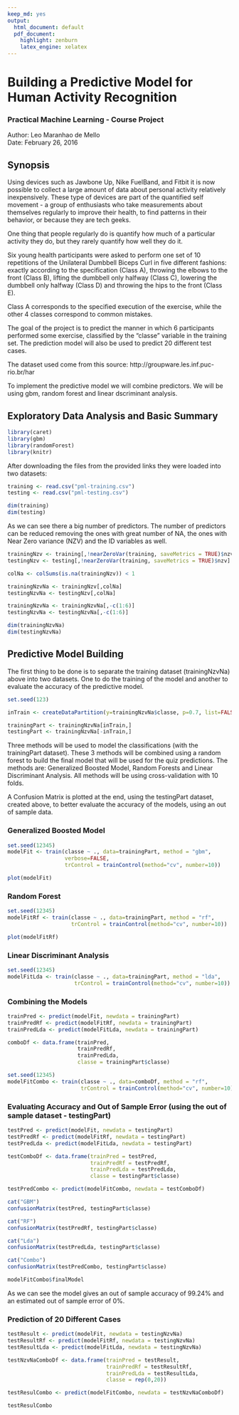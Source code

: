 ```yaml
---
keep_md: yes
output:
  html_document: default
  pdf_document:
    highlight: zenburn
    latex_engine: xelatex
---
```


# Building a Predictive Model for Human Activity Recognition

### Practical Machine Learning - Course Project
  
Author: Leo Maranhao de Mello  
Date: February 26, 2016  
  
## Synopsis

Using devices such as Jawbone Up, Nike FuelBand, and Fitbit it is now possible to collect a large amount of data about personal activity relatively inexpensively. These type of devices are part of the quantified self movement - a group of enthusiasts who take measurements about themselves regularly to improve their health, to find patterns in their behavior, or because they are tech geeks. 

One thing that people regularly do is quantify how much of a particular activity they do, but they rarely quantify how well they do it.

Six young health participants were asked to perform one set of 10 repetitions of the Unilateral Dumbbell Biceps Curl in five different fashions: exactly according to the specification (Class A), throwing the elbows to the front (Class B), lifting the dumbbell only halfway (Class C), lowering the dumbbell only halfway (Class D) and throwing the hips to the front (Class E).

Class A corresponds to the specified execution of the exercise, while the other 4 classes correspond to common mistakes. 

The goal of the project is to predict the manner in which 6 participants performed some exercise, classified by the "classe" variable in the training set. The prediction model will also be used to predict 20 different test cases.

The dataset used come from this source: http://groupware.les.inf.puc-rio.br/har 

To implement the predictive model we will combine predictors. We will be using gbm, random forest and linear dscriminant analysis.

## Exploratory Data Analysis and Basic Summary
```r
library(caret)
library(gbm)
library(randomForest)
library(knitr)
```

After downloading the files from the provided links they were loaded into two datasets:
```r
training <- read.csv("pml-training.csv")
testing <- read.csv("pml-testing.csv")

dim(training)
dim(testing)
```

As we can see there a big number of predictors.  The number of predictors can be reduced removing the ones with great number of NA, the ones with Near Zero variance (NZV) and the ID variables as well.

```r
trainingNzv <- training[,!nearZeroVar(training, saveMetrics = TRUE)$nzv]
testingNzv <- testing[,!nearZeroVar(training, saveMetrics = TRUE)$nzv]

colNa <- colSums(is.na(trainingNzv)) < 1

trainingNzvNa <- trainingNzv[,colNa]
testingNzvNa <- testingNzv[,colNa]

trainingNzvNa <- trainingNzvNa[,-c(1:6)]
testingNzvNa <- testingNzvNa[,-c(1:6)]

dim(trainingNzvNa)
dim(testingNzvNa)
```

## Predictive Model Building

The first thing to be done is to separate the training dataset (trainingNzvNa) above into two datasets. One to do the training of the model and another to evaluate the accuracy of the predictive model.

```r
set.seed(123)

inTrain <- createDataPartition(y=trainingNzvNa$classe, p=0.7, list=FALSE)

trainingPart <- trainingNzvNa[inTrain,]
testingPart <- trainingNzvNa[-inTrain,]
```

Three methods will be used to model the classifications (with the trainingPart dataset). These 3 methods will be combined using a random forest to build the final model that will be used for the quiz predictions. The methods are: Generalized Boosted Model, Random Forests and Linear Discriminant Analysis. All methods will be using cross-validation with 10 folds.

A Confusion Matrix is plotted at the end, using the testingPart dataset, created above, to better evaluate the accuracy of the models, using an out of sample data.

### Generalized Boosted Model

```r
set.seed(12345)
modelFit <- train(classe ~ ., data=trainingPart, method = "gbm",
                  verbose=FALSE, 
                  trControl = trainControl(method="cv", number=10))

plot(modelFit)
```

### Random Forest

```r
set.seed(12345)
modelFitRf <- train(classe ~ ., data=trainingPart, method = "rf", 
                    trControl = trainControl(method="cv", number=10))

plot(modelFitRf)
```

### Linear Discriminant Analysis

```r
set.seed(12345)
modelFitLda <- train(classe ~ ., data=trainingPart, method = "lda",
                     trControl = trainControl(method="cv", number=10))
```

### Combining the Models

```r
trainPred <- predict(modelFit, newdata = trainingPart)
trainPredRf <- predict(modelFitRf, newdata = trainingPart)
trainPredLda <- predict(modelFitLda, newdata = trainingPart)

comboDf <- data.frame(trainPred, 
                      trainPredRf,
                      trainPredLda,
                      classe = trainingPart$classe)

set.seed(12345)
modelFitCombo <- train(classe ~ ., data=comboDf, method = "rf", 
                       trControl = trainControl(method="cv", number=10))
```

### Evaluating Accuracy and Out of Sample Error (using the out of sample dataset - testingPart)

```r
testPred <- predict(modelFit, newdata = testingPart)
testPredRf <- predict(modelFitRf, newdata = testingPart)
testPredLda <- predict(modelFitLda, newdata = testingPart)

testComboDf <- data.frame(trainPred = testPred, 
                          trainPredRf = testPredRf, 
                          trainPredLda = testPredLda,
                          classe = testingPart$classe)

testPredCombo <- predict(modelFitCombo, newdata = testComboDf)

cat("GBM")
confusionMatrix(testPred, testingPart$classe)

cat("RF")
confusionMatrix(testPredRf, testingPart$classe)

cat("Lda")
confusionMatrix(testPredLda, testingPart$classe)

cat("Combo")
confusionMatrix(testPredCombo, testingPart$classe)

modelFitCombo$finalModel
```

As we can see the model gives an out of sample accuracy of 99.24% and an estimated out of sample error of 0%.

### Prediction of 20 Different Cases

```r
testResult <- predict(modelFit, newdata = testingNzvNa)
testResultRf <- predict(modelFitRf, newdata = testingNzvNa)
testResultLda <- predict(modelFitLda, newdata = testingNzvNa)

testNzvNaComboDf <- data.frame(trainPred = testResult, 
                               trainPredRf = testResultRf, 
                               trainPredLda = testResultLda, 
                               classe = rep(0,20))

testResulCombo <- predict(modelFitCombo, newdata = testNzvNaComboDf)

testResulCombo
```
